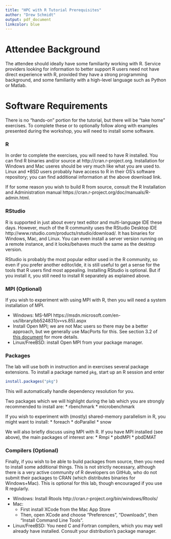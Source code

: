 ```yaml
---
title: "HPC with R Tutorial Prerequisites"
author: "Drew Schmidt"
output: pdf_document
linkcolor: blue
---
```


# Attendee Background

The attendee should ideally have some familiarity working with R.  Service providers looking for information to better support R users need not have direct experience with R, provided they have a strong programming background, and some familiarity with a high-level language such as Python or Matlab.



# Software Requirements

There is no "hands-on" portion for the tutorial, but there will be "take home" exercises.  To complete these or to optionally follow along with examples presented during the workshop, you will need to install some software.

### R
In order to complete the exercises, you will need to have R installed.  You can find R binaries and/or source at http://cran.r-project.org. Installation for Windows and Mac useres should be very much like what you are used to.  Linux and *BSD users probably have access to R in their OS's software repository; you can find additional information at the above download link.

If for some reason you wish to build R from source, consult the R Installation and Administration manual https://cran.r-project.org/doc/manuals/R-admin.html.



### RStudio
R is supported in just about every text editor and multi-language IDE these days.  However, much of the R community uses the RStudio Desktop IDE http://www.rstudio.com/products/rstudio/download/.  It has binaries for Windows, Mac, and Linux.  You can even install a server version running on a remote instance, and it looks/behaves much the same as the desktop version.

RStudio is probably the most popular editor used in the R community, so even if you prefer another editor/ide, it is still useful to get a sense for the tools that R users find most appealing.  Installing RStudio is optional.  But if you install it, you still need to install R separately as explained above.



### MPI (Optional)
If you wish to experiment with using MPI with R, then you will need a system installation of MPI. 

* Windows: MS-MPI https://msdn.microsoft.com/en-us/library/bb524831(v=vs.85).aspx
* Install Open MPI; we are not Mac users so there may be a better approach, but we generally use MacPorts for this.  See section 3.2 of [this document](https://github.com/wrathematics/installation-instructions/raw/master/output/without_screenshots/pdf/installation_mac.pdf) for more details.
* Linux/FreeBSD: install Open MPI from your package manager.


### Packages
The lab will use both in instruction and in exercises several package extensions.  To install a package named `pkg`, start up an R session and enter 
```r
install.packages("pkg")
```

This will automatically handle dependency resolution for you.

Two packages which we will highlight during the lab which you are strongly recommended to install are:
* rbenchmark
* microbenchmark

If you wish to experiment with (mostly) shared-memory parallelism in R, you might want to install:
* foreach
* doParallel
* snow

We will also briefly discuss using MPI with R.  If you have MPI installed (see above), the main packages of interest are:
* Rmpi
* pbdMPI
* pbdDMAT



### Compilers (Optional)
Finally, if you wish to be able to build packages from source, then you need to install some additional things.  This is not strictly necessary, although there is a very active community of R developers on GitHub, who do not submit their packages to CRAN (which distributes binaries for Windows+Mac).  This is optional for this lab, though encouraged if you use R regularly.

* Windows: Install Rtools http://cran.r-project.org/bin/windows/Rtools/
* Mac: 
    - First install XCode from the Mac App Store
    - Then, open XCode and choose "Preferences", "Downloads", then "Install Command Line Tools".
* Linux/FreeBSD: You need C and Fortran compilers, which you may well already have installed.  Consult your distribution's package manager.

